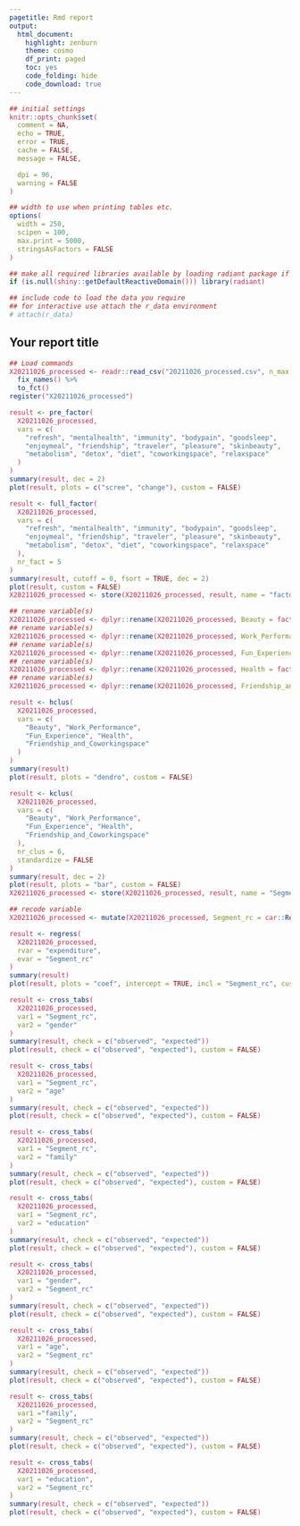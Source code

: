 ---
pagetitle: Rmd report
output:
  html_document:
    highlight: zenburn
    theme: cosmo
    df_print: paged
    toc: yes
    code_folding: hide
    code_download: true
---

```{r r_setup, include = FALSE}
## initial settings
knitr::opts_chunk$set(
  comment = NA,
  echo = TRUE,
  error = TRUE,
  cache = FALSE,
  message = FALSE,

  dpi = 96,
  warning = FALSE
)

## width to use when printing tables etc.
options(
  width = 250,
  scipen = 100,
  max.print = 5000,
  stringsAsFactors = FALSE
)

## make all required libraries available by loading radiant package if needed
if (is.null(shiny::getDefaultReactiveDomain())) library(radiant)

## include code to load the data you require
## for interactive use attach the r_data environment
# attach(r_data)
```

<style>
.btn, .form-control, pre, code, pre code {
  border-radius: 4px;
}
.table {
  width: auto;
}
ul, ol {
  padding-left: 18px;
}
code, pre, pre code {
  overflow: auto;
  white-space: pre;
  word-wrap: normal;
}
code {
  color: #c7254e;
  background-color: #f9f2f4;
}
pre {
  background-color: #ffffff;
}
</style>

## Your report title


```{r}
## Load commands
X20211026_processed <- readr::read_csv("20211026_processed.csv", n_max = Inf) %>%
  fix_names() %>%
  to_fct()
register("X20211026_processed")
```


```{r fig.width = 6.46, fig.height = 8.62, dpi = 96}
result <- pre_factor(
  X20211026_processed, 
  vars = c(
    "refresh", "mentalhealth", "immunity", "bodypain", "goodsleep", 
    "enjoymeal", "friendship", "traveler", "pleasure", "skinbeauty", 
    "metabolism", "detox", "diet", "coworkingspace", "relaxspace"
  )
)
summary(result, dec = 2)
plot(result, plots = c("scree", "change"), custom = FALSE)
```

```{r fig.width = 7.54, fig.height = 18.85, dpi = 96}
result <- full_factor(
  X20211026_processed, 
  vars = c(
    "refresh", "mentalhealth", "immunity", "bodypain", "goodsleep", 
    "enjoymeal", "friendship", "traveler", "pleasure", "skinbeauty", 
    "metabolism", "detox", "diet", "coworkingspace", "relaxspace"
  ), 
  nr_fact = 5
)
summary(result, cutoff = 0, fsort = TRUE, dec = 2)
plot(result, custom = FALSE)
X20211026_processed <- store(X20211026_processed, result, name = "factor")
```


```{r}
## rename variable(s)
X20211026_processed <- dplyr::rename(X20211026_processed, Beauty = factor1)
## rename variable(s)
X20211026_processed <- dplyr::rename(X20211026_processed, Work_Performance = factor4)
## rename variable(s)
X20211026_processed <- dplyr::rename(X20211026_processed, Fun_Experience = factor3)
## rename variable(s)
X20211026_processed <- dplyr::rename(X20211026_processed, Health = factor5)
## rename variable(s)
X20211026_processed <- dplyr::rename(X20211026_processed, Friendship_and_Coworkingspace = factor2)
```


```{r fig.width = 9.69, fig.height = 8.62, dpi = 96}
result <- hclus(
  X20211026_processed, 
  vars = c(
    "Beauty", "Work_Performance", 
    "Fun_Experience", "Health", 
    "Friendship_and_Coworkingspace"
  )
)
summary(result)
plot(result, plots = "dendro", custom = FALSE)
```



```{r fig.width = 8.08, fig.height = 9.69, dpi = 96}
result <- kclus(
  X20211026_processed, 
  vars = c(
    "Beauty", "Work_Performance", 
    "Fun_Experience", "Health", 
    "Friendship_and_Coworkingspace"
  ), 
  nr_clus = 6, 
  standardize = FALSE
)
summary(result, dec = 2)
plot(result, plots = "bar", custom = FALSE)
X20211026_processed <- store(X20211026_processed, result, name = "Segment")
```


```{r}
## recode variable
X20211026_processed <- mutate(X20211026_processed, Segment_rc = car::Recode(Segment, "1='Biishiki';2='Otsukiai';3='Business person';4='Totonoi seeker';5='Body recovery';6='Sauna mankitsu'"))
```

```{r fig.width = 7, fig.height = 4.31, dpi = 96}
result <- regress(
  X20211026_processed, 
  rvar = "expenditure", 
  evar = "Segment_rc"
)
summary(result)
plot(result, plots = "coef", intercept = TRUE, incl = "Segment_rc", custom = FALSE)
```

```{r fig.width = 7, fig.height = 8.62, dpi = 96}
result <- cross_tabs(
  X20211026_processed, 
  var1 = "Segment_rc", 
  var2 = "gender"
)
summary(result, check = c("observed", "expected"))
plot(result, check = c("observed", "expected"), custom = FALSE)
```


```{r fig.width = 7, fig.height = 8.62, dpi = 96}
result <- cross_tabs(
  X20211026_processed, 
  var1 = "Segment_rc", 
  var2 = "age"
)
summary(result, check = c("observed", "expected"))
plot(result, check = c("observed", "expected"), custom = FALSE)
```


```{r fig.width = 7, fig.height = 8.62, dpi = 96}
result <- cross_tabs(
  X20211026_processed, 
  var1 = "Segment_rc", 
  var2 = "family"
)
summary(result, check = c("observed", "expected"))
plot(result, check = c("observed", "expected"), custom = FALSE)
```


```{r fig.width = 7, fig.height = 8.62, dpi = 96}
result <- cross_tabs(
  X20211026_processed, 
  var1 = "Segment_rc", 
  var2 = "education"
)
summary(result, check = c("observed", "expected"))
plot(result, check = c("observed", "expected"), custom = FALSE)
```

```{r fig.width = 10, fig.height = 8.62, dpi = 96}
result <- cross_tabs(
  X20211026_processed, 
  var1 = "gender", 
  var2 = "Segment_rc"
)
summary(result, check = c("observed", "expected"))
plot(result, check = c("observed", "expected"), custom = FALSE)
```


```{r fig.width = 10, fig.height = 8.62, dpi = 96}
result <- cross_tabs(
  X20211026_processed, 
  var1 = "age", 
  var2 = "Segment_rc"
)
summary(result, check = c("observed", "expected"))
plot(result, check = c("observed", "expected"), custom = FALSE)
```


```{r fig.width = 10, fig.height = 8.62, dpi = 96}
result <- cross_tabs(
  X20211026_processed, 
  var1 ="family", 
  var2 = "Segment_rc"
)
summary(result, check = c("observed", "expected"))
plot(result, check = c("observed", "expected"), custom = FALSE)
```


```{r fig.width = 10, fig.height = 8.62, dpi = 96}
result <- cross_tabs(
  X20211026_processed, 
  var1 = "education", 
  var2 = "Segment_rc"
)
summary(result, check = c("observed", "expected"))
plot(result, check = c("observed", "expected"), custom = FALSE)
```

